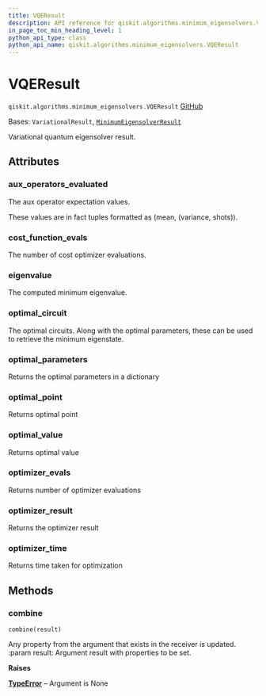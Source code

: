```yaml
---
title: VQEResult
description: API reference for qiskit.algorithms.minimum_eigensolvers.VQEResult
in_page_toc_min_heading_level: 1
python_api_type: class
python_api_name: qiskit.algorithms.minimum_eigensolvers.VQEResult
---
```


# VQEResult

<span id="qiskit.algorithms.minimum_eigensolvers.VQEResult" />

`qiskit.algorithms.minimum_eigensolvers.VQEResult` [GitHub](https://github.com/qiskit/qiskit/tree/stable/0.45/qiskit/algorithms/minimum_eigensolvers/vqe.py "view source code")

Bases: `VariationalResult`, [`MinimumEigensolverResult`](qiskit.algorithms.minimum_eigensolvers.MinimumEigensolverResult "qiskit.algorithms.minimum_eigensolvers.minimum_eigensolver.MinimumEigensolverResult")

Variational quantum eigensolver result.

## Attributes

<span id="qiskit.algorithms.minimum_eigensolvers.VQEResult.aux_operators_evaluated" />

### aux\_operators\_evaluated

The aux operator expectation values.

These values are in fact tuples formatted as (mean, (variance, shots)).

<span id="qiskit.algorithms.minimum_eigensolvers.VQEResult.cost_function_evals" />

### cost\_function\_evals

The number of cost optimizer evaluations.

<span id="qiskit.algorithms.minimum_eigensolvers.VQEResult.eigenvalue" />

### eigenvalue

The computed minimum eigenvalue.

<span id="qiskit.algorithms.minimum_eigensolvers.VQEResult.optimal_circuit" />

### optimal\_circuit

The optimal circuits. Along with the optimal parameters, these can be used to retrieve the minimum eigenstate.

<span id="qiskit.algorithms.minimum_eigensolvers.VQEResult.optimal_parameters" />

### optimal\_parameters

Returns the optimal parameters in a dictionary

<span id="qiskit.algorithms.minimum_eigensolvers.VQEResult.optimal_point" />

### optimal\_point

Returns optimal point

<span id="qiskit.algorithms.minimum_eigensolvers.VQEResult.optimal_value" />

### optimal\_value

Returns optimal value

<span id="qiskit.algorithms.minimum_eigensolvers.VQEResult.optimizer_evals" />

### optimizer\_evals

Returns number of optimizer evaluations

<span id="qiskit.algorithms.minimum_eigensolvers.VQEResult.optimizer_result" />

### optimizer\_result

Returns the optimizer result

<span id="qiskit.algorithms.minimum_eigensolvers.VQEResult.optimizer_time" />

### optimizer\_time

Returns time taken for optimization

## Methods

### combine

<span id="qiskit.algorithms.minimum_eigensolvers.VQEResult.combine" />

`combine(result)`

Any property from the argument that exists in the receiver is updated. :param result: Argument result with properties to be set.

**Raises**

[**TypeError**](https://docs.python.org/3/library/exceptions.html#TypeError "(in Python v3.12)") – Argument is None

